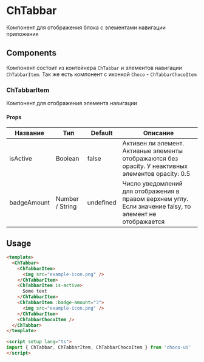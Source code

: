 
<Meta title="ChTabbar/README" />

# ChTabbar

Компонент для отображения блока с элементами навигации приложения

## Components 

Компонент состоит из контейнера `ChTabbar` и элементов навигации `ChTabbarItem`. Так же есть компонент с иконкой `Choco` - `ChTabbarChocoItem`

### ChTabbarItem

Компонент для отображения элемента навигации

#### Props
| Название      | Тип              | Default     |Описание                                                                                                  |
|---------------|------------------|-------------|----------------------------------------------------------------------------------------------------------|
| isActive      | Boolean          | false       | Активен ли элемент. Активные элементы отображаются без opacity. У неактивных элементов opacity: 0.5      |
| badgeAmount   | Number / String  | undefined   | Число уведомлений для отображения в правом верхнем углу. Если значение falsy, то элемент не отображается |

## Usage

```html
<template>
  <ChTabbar>
    <ChTabbarItem>
      <img src="example-icon.png" />
    </ChTabbarItem>
    <ChTabbarItem is-active>
      Some text
    </ChTabbarItem>
    <ChTabbarItem :badge-amount="3">
      <img src="example-icon.png" />
    </ChTabbarItem>
    <ChTabbarChocoItem />
  </ChTabbar>
</template>

<script setup lang="ts">
import { ChTabbar, ChTabbarItem, ChTabbarChocoItem } from 'choco-ui'
</script>
```